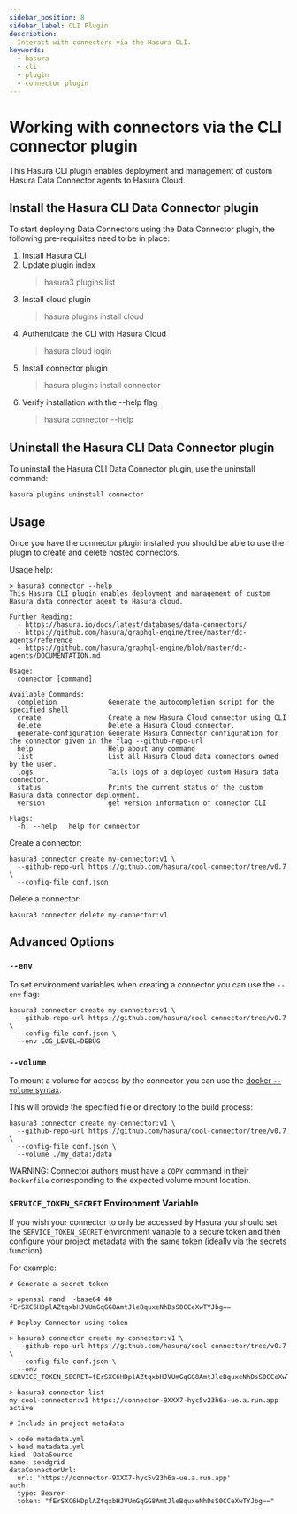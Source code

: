 ```yaml
---
sidebar_position: 8
sidebar_label: CLI Plugin
description:
  Interact with connectors via the Hasura CLI.
keywords:
  - hasura
  - cli
  - plugin
  - connector plugin
---
```


# Working with connectors via the CLI connector plugin

This Hasura CLI plugin enables deployment and management of custom Hasura Data Connector agents to Hasura Cloud.

## Install the Hasura CLI Data Connector plugin

To start deploying Data Connectors using the Data Connector plugin, the following pre-requisites need to be in place:

1. Install Hasura CLI
2. Update plugin index
    > hasura3 plugins list
3.  Install cloud plugin
    > hasura plugins install cloud
4. Authenticate the CLI with Hasura Cloud
    > hasura cloud login
5. Install connector plugin
    > hasura plugins install connector
6. Verify installation with the --help flag
    > hasura connector --help

## Uninstall the Hasura CLI Data Connector plugin

To uninstall the Hasura CLI Data Connector plugin, use the uninstall command:

```
hasura plugins uninstall connector
```

## Usage

Once you have the connector plugin installed you should be able to use the plugin to create and delete hosted connectors.

Usage help:

```
> hasura3 connector --help
This Hasura CLI plugin enables deployment and management of custom Hasura data connector agent to Hasura cloud.

Further Reading:
  - https://hasura.io/docs/latest/databases/data-connectors/
  - https://github.com/hasura/graphql-engine/tree/master/dc-agents/reference
  - https://github.com/hasura/graphql-engine/blob/master/dc-agents/DOCUMENTATION.md

Usage:
  connector [command]

Available Commands:
  completion             Generate the autocompletion script for the specified shell
  create                 Create a new Hasura Cloud connector using CLI
  delete                 Delete a Hasura Cloud connector.
  generate-configuration Generate Hasura Connector configuration for the connector given in the flag --github-repo-url
  help                   Help about any command
  list                   List all Hasura Cloud data connectors owned by the user.
  logs                   Tails logs of a deployed custom Hasura data connector.
  status                 Prints the current status of the custom Hasura data connector deployment.
  version                get version information of connector CLI

Flags:
  -h, --help   help for connector
```

Create a connector:

```
hasura3 connector create my-connector:v1 \
  --github-repo-url https://github.com/hasura/cool-connector/tree/v0.7 \
  --config-file conf.json
```

Delete a connector:

```
hasura3 connector delete my-connector:v1
```

## Advanced Options

### `--env`

To set environment variables when creating a connector you can use the `--env` flag:

```
hasura3 connector create my-connector:v1 \
  --github-repo-url https://github.com/hasura/cool-connector/tree/v0.7 \
  --config-file conf.json \
  --env LOG_LEVEL=DEBUG
```


### `--volume`

To mount a volume for access by the connector you can use the [docker `--volume` syntax](https://docs.docker.com/storage/volumes/#choose-the--v-or---mount-flag).

This will provide the specified file or directory to the build process:

```
hasura3 connector create my-connector:v1 \
  --github-repo-url https://github.com/hasura/cool-connector/tree/v0.7 \
  --config-file conf.json \
  --volume ./my_data:/data
```

WARNING: Connector authors must have a `COPY` command in their `Dockerfile` corresponding to the expected volume mount location.

### `SERVICE_TOKEN_SECRET` Environment Variable

If you wish your connector to only be accessed by Hasura you should set the `SERVICE_TOKEN_SECRET` environment variable to a secure token and then configure your project metadata with the same token (ideally via the secrets function).

For example:

```
# Generate a secret token

> openssl rand  -base64 40
fErSXC6HDplAZtqxbHJVUmGqGG8AmtJleBquxeNhDsS0CCeXwTYJbg==

# Deploy Connector using token

> hasura3 connector create my-connector:v1 \
  --github-repo-url https://github.com/hasura/cool-connector/tree/v0.7 \
  --config-file conf.json \
  --env SERVICE_TOKEN_SECRET=fErSXC6HDplAZtqxbHJVUmGqGG8AmtJleBquxeNhDsS0CCeXwTYJbg==

> hasura3 connector list
my-cool-connector:v1 https://connector-9XXX7-hyc5v23h6a-ue.a.run.app active

# Include in project metadata

> code metadata.yml
> head metadata.yml
kind: DataSource
name: sendgrid
dataConnectorUrl:
  url: 'https://connector-9XXX7-hyc5v23h6a-ue.a.run.app'
auth:
  type: Bearer
  token: "fErSXC6HDplAZtqxbHJVUmGqGG8AmtJleBquxeNhDsS0CCeXwTYJbg=="
```


